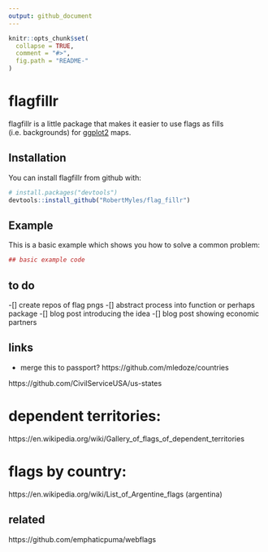 ```yaml
---
output: github_document
---
```


<!-- README.md is generated from README.Rmd. Please edit that file -->

```r
knitr::opts_chunk$set(
  collapse = TRUE,
  comment = "#>",
  fig.path = "README-"
)
```

# flagfillr

flagfillr is a little package that makes it easier to use flags as fills (i.e. backgrounds) for [ggplot2](https://github.com/tidyverse/ggplot2) maps.  

## Installation

You can install flagfillr from github with:

```r
# install.packages("devtools")
devtools::install_github("RobertMyles/flag_fillr")
```

## Example

This is a basic example which shows you how to solve a common problem:

```r
## basic example code
```

## to do
-[] create repos of flag pngs 
-[] abstract process into function or perhaps package 
-[] blog post introducing the idea 
-[] blog post showing economic partners


## links
- merge this to passport? https://github.com/mledoze/countries

https://github.com/CivilServiceUSA/us-states

# dependent territories:
https://en.wikipedia.org/wiki/Gallery_of_flags_of_dependent_territories

# flags by country:
https://en.wikipedia.org/wiki/List_of_Argentine_flags (argentina)

## related
https://github.com/emphaticpuma/webflags